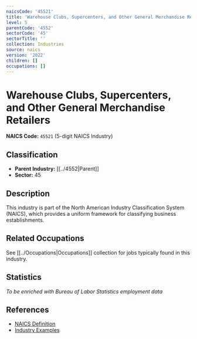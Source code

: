 ```yaml
---
naicsCode: '45521'
title: 'Warehouse Clubs, Supercenters, and Other General Merchandise Retailers'
level: 5
parentCode: '4552'
sectorCode: '45'
sectorTitle: ''
collection: Industries
source: naics
version: '2022'
children: []
occupations: []
---
```

# Warehouse Clubs, Supercenters, and Other General Merchandise Retailers

**NAICS Code:** `45521` (5-digit NAICS Industry)

## Classification

- **Parent Industry:** [[../4552|Parent]]
- **Sector:** 45

## Description

This industry is part of the North American Industry Classification System (NAICS), which provides a uniform framework for classifying business establishments.

## Related Occupations

See [[../Occupations|Occupations]] collection for jobs typically found in this industry.

## Statistics

*To be enriched with Bureau of Labor Statistics employment data*

## References

- [NAICS Definition](https://www.census.gov/naics/)
- [Industry Examples](https://www.census.gov/naics/2022NAICS/)
